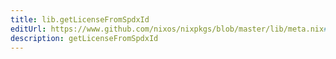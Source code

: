 ```yaml
---
title: lib.getLicenseFromSpdxId
editUrl: https://www.github.com/nixos/nixpkgs/blob/master/lib/meta.nix#L129C8
description: getLicenseFromSpdxId
---
```




<LinkCard
    title="Contribute Now!"
    description="API Documentation is done in our source code"
    href="https://www.github.com/nixos/nixpkgs/blob/master/lib/meta.nix#L129C8"
/>

